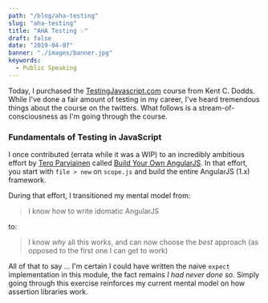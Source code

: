 ```yaml
---
path: "/blog/aha-testing"
slug: "aha-testing"
title: "AHA Testing 💡"
draft: false
date: "2019-04-07"
banner: "./images/banner.jpg"
keywords:
  - Public Speaking
---
```


Today, I purchased the [TestingJavascript.com](https://testingjavascript.com/)
course from Kent C. Dodds. While I've done a fair amount of testing in my
career, I've heard tremendous things about the course on the twitters. What
follows is a stream-of-consciousness as I'm going through the course.

### Fundamentals of Testing in JavaScript

I once contributed (errata while it was a WIP) to an incredibly ambitious effort
by [Tero Parviainen](https://teropa.info/) called
[Build Your Own AngularJS](https://github.com/teropa/build-your-own-angularjs).
In that effort, you start with `file > new` on `scope.js` and build the entire
AngularJS (1.x) framework.

During that effort, I transitioned my mental model from:

> I know how to write idomatic AngularJS

to:

> I know _why_ all this works, and can now choose the _best_ approach (as
> opposed to the first one I can get to work)

All of that to say ... I'm certain I could have written the naive `expect`
implementation in this module, the fact remains _I had never done so_. Simply
going through this exercise reinforces my current mental model on how assertion
libraries work.

###
